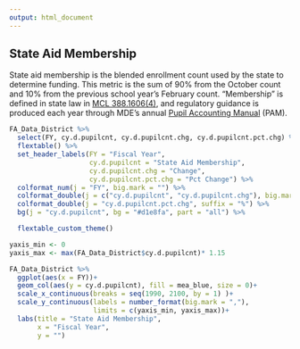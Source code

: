 ```yaml
---
output: html_document
---
```


## State Aid Membership

State aid membership is the blended enrollment count used by the state to determine funding. This metric is the sum of 90% from the October count and 10% from the previous school year's February count. "Membership" is defined in state law in [MCL 388.1606(4)](https://www.legislature.mi.gov/Laws/MCL?objectName=MCL-388-1606), and regulatory guidance is produced each year through MDE's annual [Pupil Accounting Manual](https://www.michigan.gov/mde/services/financial-management/state-aid/publications/pupil-accounting-manual-pam) (PAM).



```r

FA_Data_District %>%
  select(FY, cy.d.pupilcnt, cy.d.pupilcnt.chg, cy.d.pupilcnt.pct.chg) %>%
  flextable() %>%
  set_header_labels(FY = "Fiscal Year",
                    cy.d.pupilcnt = "State Aid Membership",
                    cy.d.pupilcnt.chg = "Change",
                    cy.d.pupilcnt.pct.chg = "Pct Change") %>%
  colformat_num(j = "FY", big.mark = "") %>%
  colformat_double(j = c("cy.d.pupilcnt", "cy.d.pupilcnt.chg"), big.mark = ",", )%>%
  colformat_double(j = "cy.d.pupilcnt.pct.chg", suffix = "%") %>% 
  bg(j = "cy.d.pupilcnt", bg = "#d1e8fa", part = "all") %>%

  flextable_custom_theme()


```


```r

yaxis_min <- 0
yaxis_max <- max(FA_Data_District$cy.d.pupilcnt)* 1.15

FA_Data_District %>%
  ggplot(aes(x = FY))+
  geom_col(aes(y = cy.d.pupilcnt), fill = mea_blue, size = 0)+
  scale_x_continuous(breaks = seq(1990, 2100, by = 1) )+
  scale_y_continuous(labels = number_format(big.mark = ","),
                     limits = c(yaxis_min, yaxis_max))+
  labs(title = "State Aid Membership",
       x = "Fiscal Year",
       y = "")




```








